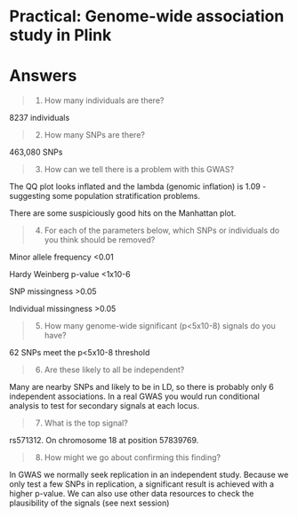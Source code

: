 # Practical: Genome-wide association study in Plink
# Answers

> (1) How many individuals are there?

8237 individuals

> (2) How many SNPs are there?

463,080 SNPs

> (3) How can we tell there is a problem with this GWAS?

The QQ plot looks inflated and the lambda (genomic inflation) is 1.09 - suggesting some population stratification problems.

There are some suspiciously good hits on the Manhattan plot.

> (4) For each of the parameters below, which SNPs or individuals do you think should be removed?

Minor allele frequency <0.01

Hardy Weinberg p-value <1x10-6

SNP missingness >0.05

Individual missingness >0.05


> (5) How many genome-wide significant (p<5x10-8) signals do you have?

62 SNPs meet the p<5x10-8 threshold

> (6) Are these likely to all be independent?

Many are nearby SNPs and likely to be in LD, so there is probably only 6 independent associations. 
In a real GWAS you would run conditional analysis to test for secondary signals at each locus.

> (7) What is the top signal?

rs571312. On chromosome 18 at position 57839769.

> (8) How might we go about confirming this finding?

In GWAS we normally seek replication in an independent study. 
Because we only test a few SNPs in replication, a significant result is achieved with a higher p-value.
We can also use other data resources to check the plausibility of the signals (see next session)
